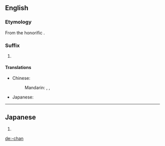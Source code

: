 ==English==

===Etymology===
From the {{etyl|ja|en}} honorific {{m|ja|ちゃん}}.

===Suffix===
{{en-suffix}}

# {{lb|en|anime and manga fandom}} {{non-gloss definition|Appended to a person's name or nickname to indicate familiarity or cuteness.}}

====Translations====
{{trans-top}}
* Chinese:
*: Mandarin: {{t+|cmn|小|tr=xiǎo-|sc=Hani}}, {{t+|cmn|醬|sc=Hani}}, {{t+|cmn|酱|tr=-jiàng|sc=Hani}}
{{trans-mid}}
* Japanese: {{t+|ja|ちゃん|tr=-chan}}
{{trans-bottom}}

----

==Japanese==
{{ja-romaji}}

# {{ja-romanization of|ちゃん}}

[[de:-chan]]